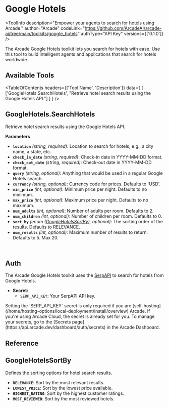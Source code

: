 # Google Hotels


<ToolInfo
  description="Empower your agents to search for hotels using Arcade."
  author="Arcade"
  codeLink="https://github.com/ArcadeAI/arcade-ai/tree/main/toolkits/google_hotels"
  authType="API Key"
  versions={['0.1.0']}
/>

<Badges repo="arcadeai/arcade-google-hotels" />

The Arcade Google Hotels toolkit lets you search for hotels with ease. Use this tool to build intelligent agents and applications that search for hotels worldwide.

## Available Tools

<TableOfContents
  headers={['Tool Name', 'Description']}
  data={
    [
      ['GoogleHotels.SearchHotels', "Retrieve hotel search results using the Google Hotels API."]
    ]
  }
/>

## GoogleHotels.SearchHotels

Retrieve hotel search results using the Google Hotels API.

**Parameters**

- **`location`** _(string, required)_: Location to search for hotels, e.g., a city name, a state, etc.
- **`check_in_date`** _(string, required)_: Check-in date in YYYY-MM-DD format.
- **`check_out_date`** _(string, required)_: Check-out date in YYYY-MM-DD format.
- **`query`** _(string, optional)_: Anything that would be used in a regular Google Hotels search.
- **`currency`** _(string, optional)_: Currency code for prices. Defaults to 'USD'.
- **`min_price`** _(int, optional)_: Minimum price per night. Defaults to no minimum.
- **`max_price`** _(int, optional)_: Maximum price per night. Defaults to no maximum.
- **`num_adults`** _(int, optional)_: Number of adults per room. Defaults to 2.
- **`num_children`** _(int, optional)_: Number of children per room. Defaults to 0.
- **`sort_by`** _(enum ([GoogleHotelsSortBy](#googlehotelssortby)), optional)_: The sorting order of the results. Defaults to RELEVANCE.
- **`num_results`** _(int, optional)_: Maximum number of results to return. Defaults to 5. Max 20.

<br />
<TabbedCodeBlock
  tabs={[
    {
      label: "Call the tool directly",
      content: {
        Python: [
          "/examples/integrations/toolkits/categories/search/google_hotels/search_hotels_example_call_tool.py",
        ],
        JavaScript: ["/examples/integrations/toolkits/categories/search/google_hotels/search_hotels_example_call_tool.js"],
      },
    }
  ]}
/>

## Auth

The Arcade Google Hotels toolkit uses the [SerpAPI](https://serpapi.com/) to search for hotels from Google Hotels.

- **Secret:**
  - `SERP_API_KEY`: Your SerpAPI API key.

<Note>
  Setting the `SERP_API_KEY` secret is only required if you are [self-hosting](/home/hosting-options/local-deployment/install/overview) Arcade. If you're using Arcade Cloud, the secret is already set for you. To manage your secrets, go to the [Secrets page](https://api.arcade.dev/dashboard/auth/secrets) in the Arcade Dashboard.
</Note>

## Reference

## GoogleHotelsSortBy

Defines the sorting options for hotel search results.

- **`RELEVANCE`**: Sort by the most relevant results.
- **`LOWEST_PRICE`**: Sort by the lowest price available.
- **`HIGHEST_RATING`**: Sort by the highest customer ratings.
- **`MOST_REVIEWED`**: Sort by the most reviewed hotels.

<ToolFooter pipPackageName="arcade_google_hotels" />
